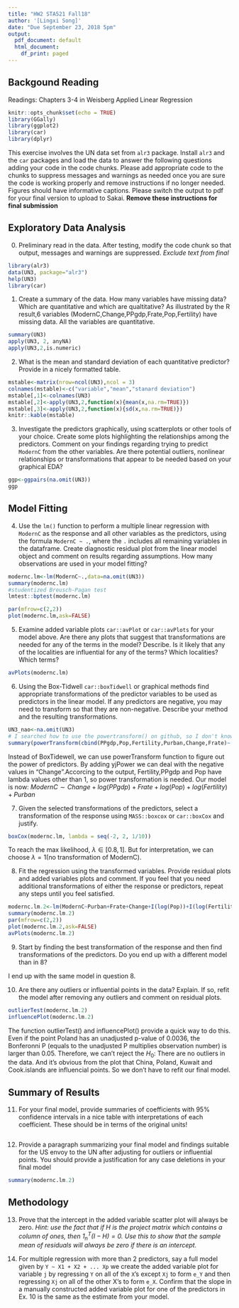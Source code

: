 ```yaml
---
title: "HW2 STA521 Fall18"
author: '[Lingxi Song]'
date: "Due September 23, 2018 5pm"
output:
  pdf_document: default
  html_document:
    df_print: paged
---
```


## Backgound Reading

Readings: Chapters 3-4 in Weisberg Applied Linear Regression


```r
knitr::opts_chunk$set(echo = TRUE)
library(GGally)
library(ggplot2)
library(car)
library(dplyr)
```

This exercise involves the UN data set from `alr3` package. Install `alr3` and the `car` packages and load the data to answer the following questions adding your code in the code chunks.  Please add appropriate code to the chunks to suppress messages and warnings as needed once you are sure the code is working properly and remove instructions if no longer needed. Figures should have informative captions. Please switch the output to pdf for your final version to upload to Sakai. **Remove these instructions for final submission**


## Exploratory Data Analysis

0.  Preliminary read in the data.  After testing, modify the code chunk so that output, messages and warnings are suppressed.  *Exclude text from final*

```r
library(alr3)
data(UN3, package="alr3")
help(UN3) 
library(car)
```


1. Create a summary of the data.  How many variables have missing data?  Which are quantitative and which are qualtitative?
As illustrated by the R result,6 variables (ModernC,Change,PPgdp,Frate,Pop,Fertility) have missing data. All the variables are quantitative. 
```r
summary(UN3)
apply(UN3, 2, anyNA)
apply(UN3,2,is.numeric)
```

2. What is the mean and standard deviation of each quantitative predictor?  Provide in a nicely formatted table.

```r
mstable<-matrix(nrow=ncol(UN3),ncol = 3)
colnames(mstable)<-c("variable","mean","stanard deviation")
mstable[,1]<-colnames(UN3)
mstable[,2]<-apply(UN3,2,function(x){mean(x,na.rm=TRUE)})
mstable[,3]<-apply(UN3,2,function(x){sd(x,na.rm=TRUE)})
knitr::kable(mstable)
```


3. Investigate the predictors graphically, using scatterplots or other tools of your choice. Create some plots
highlighting the relationships among the predictors. Comment
on your findings regarding trying to predict `ModernC` from the other variables.  Are there potential outliers, nonlinear relationships or transformations that appear to be needed based on your graphical EDA?

```r
ggp<-ggpairs(na.omit(UN3))
ggp
```

## Model Fitting

4.  Use the `lm()` function to perform a multiple linear regression with `ModernC` as the response and all other variables as the predictors, using the formula `ModernC ~ .`, where the `.` includes all remaining variables in the dataframe.  Create  diagnostic residual plot from the linear model object and comment on results regarding assumptions.  How many observations are used in your model fitting?

```r
modernc.lm<-lm(ModernC~.,data=na.omit(UN3))
summary(modernc.lm)
#studentized Breusch-Pagan test
lmtest::bptest(modernc.lm)
```

```r
par(mfrow=c(2,2))
plot(modernc.lm,ask=FALSE)
```

5. Examine added variable plots `car::avPlot` or `car::avPlots`  for your model above. Are there any plots that suggest that transformations are needed for any of the terms in the model? Describe. Is it likely that any of the localities are influential for any of the terms?  Which localities?  Which terms?  

```r
avPlots(modernc.lm)
```

6.  Using the Box-Tidwell  `car::boxTidwell` or graphical methods find appropriate transformations of the predictor variables to be used as predictors in the linear model.  If any predictors are negative, you may need to transform so that they are non-negative.  Describe your method and  the resulting transformations.


```r
UN3_nao<-na.omit(UN3)
# I searched how to use the powertransform() on github, so I don't know how as.matrix works 
summary(powerTransform(cbind(PPgdp,Pop,Fertility,Purban,Change,Frate)~.,family="yjPower",data = UN3_nao))

```

Instead of BoxTidewell, we can use powerTransform function to figure out the power of predictors. By adding yjPower we can deal with the negative values in "Change".Accorcing to the output, Fertility,PPgdp and Pop have lambda values other than 1, so power transformation is needed. Our model is now:
$ModernC\sim Change+log(PPgdp)+Frate+log(Pop)+log(Fertility)+Purban$


7. Given the selected transformations of the predictors, select a transformation of the response using `MASS::boxcox` or `car::boxCox` and justify.
```r
boxCox(modernc.lm, lambda = seq(-2, 2, 1/10))
```
To reach the max likelihood, $\lambda\in[0.8,1]$. But for interpretation, we can choose $\lambda=1$(no transformation of ModernC). 


8.  Fit the regression using the transformed variables.  Provide residual plots and added variables plots and comment.  If you feel that you need additional transformations of either the response or predictors, repeat any steps until you feel satisfied.
```r
modernc.lm.2<-lm(ModernC~Purban+Frate+Change+I(log(Pop))+I(log(Fertility))+I(log(PPgdp)),data=UN3_nao)
summary(modernc.lm.2)
par(mfrow=c(2,2))
plot(modernc.lm.2,ask=FALSE)
avPlots(modernc.lm.2)
```


9. Start by finding the best transformation of the response and then find transformations of the predictors.  Do you end up with a different model than in 8?  


I end up with the same model in question 8.


10.  Are there any outliers or influential points in the data?  Explain.  If so, refit the model after removing any outliers and comment on residual plots.


```r
outlierTest(modernc.lm.2)
influencePlot(modernc.lm.2)
```
The function outlierTest() and influencePlot() provide a quick way to do this. Even if the point Poland has an unadjusted p-value of 0.0036, the Bonferonni P (equals to the unadjusted P multiplies observation number) is larger than 0.05. Therefore, we can't reject the $H_0$: There are no outliers in the data. And it's obvious from the plot that China, Poland, Kuwait and Cook.islands are influencial points. So we don't have to refit our final model.

## Summary of Results

11. For your final model, provide summaries of coefficients with 95% confidence intervals in a nice table with interpretations of each coefficient.  These should be in terms of the original units! 


```r

```


12. Provide a paragraph summarizing your final model  and findings suitable for the US envoy to the UN after adjusting for outliers or influential points.   You should provide a justification for any case deletions in your final model


```r
summary(modernc.lm.2)
```


## Methodology

    
13. Prove that the intercept in the added variable scatter plot will always be zero.  _Hint:  use the fact that if $H$ is the project matrix which contains a column of ones, then $1_n^T (I - H) = 0$.  Use this to show that the sample mean of residuals will always be zero if there is an intercept._


14. For multiple regression with more than 2 predictors, say a full model given by `Y ~ X1 + X2 + ... Xp`   we create the added variable plot for variable `j` by regressing `Y` on all of the `X`'s except `Xj` to form `e_Y` and then regressing `Xj` on all of the other X's to form `e_X`.  Confirm that the slope in a manually constructed added variable plot for one of the predictors  in Ex. 10 is the same as the estimate from your model. 
